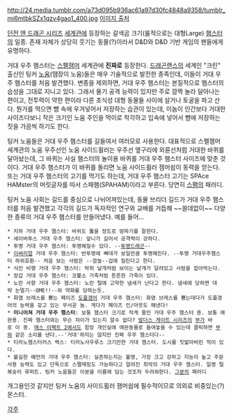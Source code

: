 {{{+1 Giant Space Hamster }}}

http://24.media.tumblr.com/a73d095b936ac61a97d30fc4848a9358/tumblr_mi6mtbkSZx1qzv4gao1_400.jpg
[http://hackslashmaster.blogspot.kr/2013/09/on-ecology-of-giant-space-hamster.html 이미지 출처]

[[던전 앤 드래곤 시리즈]] [[던전 앤 드래곤 시리즈/세계관|세계관]]에 등장하는 갈색곰 크기(룰적으로는 대형Large) [[햄스터]]의 일종. 존재 자체가 상당히 웃기는 동물(?)이라서 D&D와 D&D 기반 게임의 팬들에게 유명하다.

거대 우주 햄스터는 [[스펠잼머]] 세계관에 '''진짜로''' 등장한다. [[드래곤랜스]]의 세계인 "크린" 출신인 팅커 [[노움]](땜장이 노움)들은 매우 기술적으로 발전한 종족인데, 이들이 거대 우주 햄스터를 처음 발견했다.
변종을 제외하면, 거대 우주 햄스터는 본질적으로 햄스터의 습성을 그대로 지니고 있다. 그래서 물기 공격 능력이 있지만 주로 깜짝 놀라 달아나는 편이고, 전투력이 약한 편이라 다른 초식성 대형 동물들 사이에 살거나 토굴을 파고 산다. 뭔가를 먹으면 뺨 속에 우겨넣어서 저장하는 습관이 있는데, 이놈이 인간보다 거대한 사이즈다보니 작은 크기인 노움 주인을 먹이로 착각하고 입속에 넣어서 뺨에 저장하는 짓을 가끔씩 하기도 한다.

팅커 노움들은 거대 우주 햄스터를 길들여서 여러모로 사용한다. 대표적으로 스펠잼머 세계관의 노움 우주선인 노움 사이드휠러는 우주선 옆구리에 외륜선처럼 거대한 바퀴를 달아놨는데, 그 바퀴는 사실 햄스터의 놀이용 바퀴를 거대 우주 햄스터 사이즈에 맞춘 것이다. 거대 우주 햄스터가 이 바퀴를 돌리면 노움 사이드휠러 잼머쉽이 동력을 얻는다. 또는 거대 우주 햄스터의 고기를 먹기도 하는데, 거대 우주 햄스터 고기는 SPAce HAMster의 머릿글자를 따서 스패햄(SPAHAM)이라고 부른다. 당연히 [[스팸]]의 패러디.

팅커 노움 사회는 길드를 중심으로 나뉘어져있는데, 동물 브리더 길드가 거대 우주 햄스터를 처음 발견했고 각각의 길드가 독자적인 연구와 교배를 거듭해 ~~쓸데없이~~ 다양한 종류의 거대 우주 햄스터를 만들어냈다. 예를 들어...
 * 지하 거대 우주 햄스터: 바위도 뚫을 정도로 땅파기를 잘한다.
 * 세이버투스 거대 우주 햄스터: 앞니가 길어서 공격력이 강하다.
 * 투명 거대 우주 햄스터: 투명해질수 있다. --[[투명드래곤]]--
 * [[에테르|이써리얼]] 거대 우주 햄스터: 반투명에 뼈대가 보일만큼 투명해진다. --투명 거대우주햄스터 하위호환-- 처음 보는 사람은 --깜놀--겁에 질린다고 한다.
 * 식인 비행 거대 우주 햄스터: 박쥐 날개처럼 보이는 날개가 달려있고 사람을 잡아먹는다.
 * 장갑 거대 우주 햄스터: 코뿔소 가죽처럼 튼튼한 가죽이 있다.
 * 노란 사향 거대 우주 햄스터: 노란 털에 고약한 냄새가 난다고 한다. 냄새에 당하면 대략 눈멀기--OME!!--와 약화를 당하는듯.
 * 화염 브레스를 뿜는 페이즈 [[도플갱어]] 거대 우주 햄스터: 화염 브레스를 뿜는데다가 도플갱어의 능력을 갖고 있는 무서운 놈. 게다가 페이즈 인/아웃도 해낸다!
 * '''미니어쳐 거대 우주 햄스터''': 보통 햄스터 크기로 작게 줄인 거대 우주 햄스터 종. 보통 애완용. 진짜 햄스터와는 무슨 차이가 있는지 알수 없다? [[발더스 게이트 시리즈]]의 [[부]]가 바로 이 종. [[매스 이펙트 2]]에서도 함장 개인실에 애완동물로 들여놓을 수 있는데 클릭하면 [[부]]와 같은 소리를 낸다.--'거대'하지는 않지만 진짜 우주 햄스터다--
 * 티라노햄스터러스 렉스: 티라노사우루스 크기만한 거대 햄스터. 도시를 짓밟아버린 적이 있다.
 * 불길한 예언의 거대 우주 햄스터: 실존하는지는 불명, 가장 크고 강하고 지능이 높고 주문사용 능력도 있고 단독으로 스팰재밍도 가능하다고 알려진 최악의 거대 우주 햄스터. 일명 털복숭이 루퍼트. 팅커 노움들은 이분을 이름에 담는 것조차 두려워한다. [[하스터|그분]]의 패러디

개그용인것 같지만 팅커 노움의 사이드휠러 잼머쉽에 필수적이므로 의외로 비중있는(?) 몬스터.

[[각주]]
